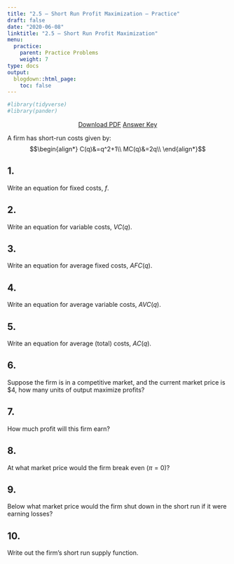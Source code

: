 ```yaml
---
title: "2.5 — Short Run Profit Maximization — Practice"
draft: false
date: "2020-06-08"
linktitle: "2.5 — Short Run Profit Maximization"
menu:
  practice:
    parent: Practice Problems
    weight: 7
type: docs
output:
  blogdown::html_page:
    toc: false
---
```

```r
#library(tidyverse)
#library(pander)
```

<p style="text-align:center"><a target="_blank" href="/practice/2.5-practice-pdf.pdf"><span class="btn btn-primary btn-lg"><i class="fas fa-file-pdf"></i> Download PDF</a></span> <a target="_blank" href="/practice/2.5-practice-answers.html"><span class="btn btn-primary btn-lg"><i class="far fa-life-ring"></i> Answer Key</a></span></p>

A firm has short-run costs given by:
$$\begin{align*}
C(q)&=q^2+1\\
MC(q)&=2q\\ \end{align*}$$

## 1. 
Write an equation for fixed costs, $f$.

## 2.
Write an equation for variable costs, $VC(q)$.

## 3.
Write an equation for average fixed costs, $AFC(q)$.

## 4.
Write an equation for average variable costs, $AVC(q)$.

## 5.
Write an equation for average (total) costs, $AC(q)$.

## 6.
Suppose the firm is in a competitive market, and the current market price is $4, how many units of output maximize profits?

## 7.
How much profit will this firm earn?

## 8.
At what market price would the firm break even $(\pi=0)$?

## 9.
Below what market price would the firm shut down in the short run if it were earning losses?

## 10.
Write out the firm's short run supply function.